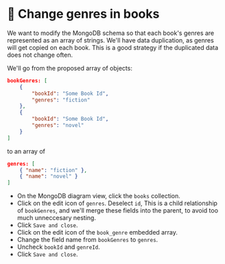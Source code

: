 
# 👐 Change genres in books

We want to modify the MongoDB schema so that each book's genres are represented as an array of strings. We'll have data duplication, as genres will get copied on each book. This is a good strategy if the duplicated data does not change often.

We'll go from the proposed array of objects:

```json
bookGenres: [
    {
        "bookId": "Some Book Id",
        "genres": "fiction"
    },
    {
        "bookId": "Some Book Id",
        "genres": "novel"
    }
]
```

to an array of

```json
genres: [ 
    { "name": "fiction" }, 
    { "name": "novel" } 
]
```

- On the MongoDB diagram view, click the `books` collection.
- Click on the edit icon of `genres`. Deselect `id`, This is a child relationship of `bookGenres`, and we'll merge these fields into the parent, to avoid too much unneccesary nesting.
- Click `Save and close`.
- Click on the edit icon of the `book_genre` embedded array.
- Change the field name from `bookGenres` to `genres`.
- Uncheck `bookId` and `genreId`.
- Click `Save and close`.



<Screenshot url="http://127.0.0.1:8278" src="img/160-image-001.png" alt="Changes in the books collection" />

